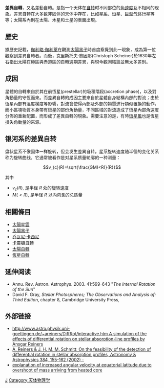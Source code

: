 '''差異自轉'''，又名差動自轉。是指一个天体在[[自转|自转]]时不同部位的[[角速度|角速度]]互不相同的现象。差異自轉在大多数非固体的天体中存在，比如[[星系|星系]]、[[恒星|恒星]]、[[類木行星|巨型气体行星]]等等；太陽系內則在太陽、木星和土星的表面出現。

== 歷史 ==
據歷史記載，[[伽利略·伽利萊|伽利略·伽利萊]]在觀測[[太陽黑子|太陽黑子]]時首度察覺到此一現象，成為第一位觀察到差異自轉者。而後，克里斯托夫·賽因那(Christoph Scheiner)於1630年左右指出太陽在極區與赤道區的自轉週期差異，與現今觀測結論並無太多差別。

== 成因 ==
星體的自轉來自於其在前恆星(prestellar)的吸積階段(accretion phase)，以及對角動量的守恆而來。而差異自轉的成因主要來自於星體自身結構內部的對流；由於恆星內部有溫度梯度等影響，對流會使得內部及外部的物質進行類似置換的動作，而小區塊物質本身帶有恆星的部份角動量，不同區域的對流造成了恆星內部角速度分佈的重新配置，而形成了差異自轉的現象。需要注意的是，有時[[恆星風|恆星風]]也是恆星損失角動量的來源。

== 银河系的差異自转 ==
{{see also|银河系|奥尔特常数}}
盘状星系不像固体一样旋转，但会发生差異自转。星系旋转速度随半径的变化关系称为旋转曲线，它通常被看作是对星系质量轮廓的一种测量：

:<math>v_{c}(R)=\sqrt{\frac{GM(<R)}{R}}</math>

其中
* <math>v_{c}(R),</math> 是半径 <math>R</math> 处的旋转速度
* <math>M(<R),</math> 是半径 <math>R</math> 以内包含的总质量

== 相關條目 ==
* [[太陽星雲|太陽星雲]]
* [[太陽黑子|太陽黑子]]
* [[乔瓦尼·多梅尼科·卡西尼|乔瓦尼·卡西尼]]
* [[卡靈頓自轉|卡靈頓自轉]]
* [[太陽自轉|太陽自轉]]
* [[恆星自轉|恆星自轉]]

== 延伸阅读 ==
* Annu. Rev. Astron. Astrophys. 2003. 41:599-643 {{doi|10.1146/annurev.astro.41.011802.094848}} "''The Internal Rotation of the Sun''"
* David F. Gray, ''Stellar Photospheres; The Observations and Analysis of: Third Edition'', chapter 8, Cambridge University Press, {{ISBN|978-0-521-85186-2}}

== 外部链接 ==
*[http://www.astro.physik.uni-goettingen.de/~areiners/DiffRot/interactive.htm http://www.astro.physik.uni-goettingen.de/~areiners/DiffRot/interactive.htm A simulation of the effects of differential rotation on stellar absorption-line profiles by Ansgar Reiners] {{Wayback|url=http://www.astro.physik.uni-goettingen.de/~areiners/DiffRot/interactive.htm |date=20210417105513 }}
*[http://www.aanda.org/index.php?option=article&access=standard&Itemid=129&url=/articles/aa/full/2002/10/aa1929/aa1929.right.html A. Reiners &  J. H. M. M. Schmitt: On the feasibility of the detection of differential rotation in stellar absorption profiles, Astronomy & Astrophysics 384, 155-162 (2002) - ]
*[http://www.es.ucsc.edu/~glatz/sun_giants.html explanation of increased angular velocity at equatorial latitude due to overshoot of mass arriving from heated core] {{Wayback|url=http://www.es.ucsc.edu/~glatz/sun_giants.html |date=20170113055548 }}

[[Category:天文学术语|J]]
[[Category:天体物理学|Category:天体物理学]]